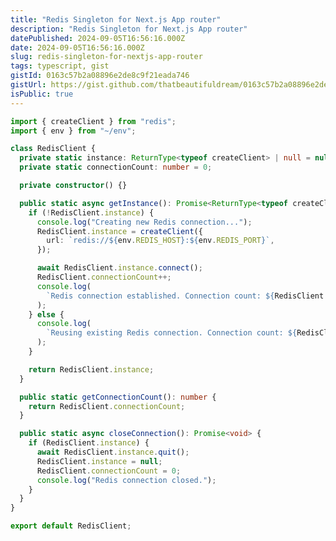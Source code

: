 ```yaml
---
title: "Redis Singleton for Next.js App router"
description: "Redis Singleton for Next.js App router"
datePublished: 2024-09-05T16:56:16.000Z
date: 2024-09-05T16:56:16.000Z
slug: redis-singleton-for-nextjs-app-router
tags: typescript, gist
gistId: 0163c57b2a08896e2de8c9f21eada746
gistUrl: https://gist.github.com/thatbeautifuldream/0163c57b2a08896e2de8c9f21eada746
isPublic: true
---
```


```typescript title="redis.ts"
import { createClient } from "redis";
import { env } from "~/env";

class RedisClient {
  private static instance: ReturnType<typeof createClient> | null = null;
  private static connectionCount: number = 0;

  private constructor() {}

  public static async getInstance(): Promise<ReturnType<typeof createClient>> {
    if (!RedisClient.instance) {
      console.log("Creating new Redis connection...");
      RedisClient.instance = createClient({
        url: `redis://${env.REDIS_HOST}:${env.REDIS_PORT}`,
      });

      await RedisClient.instance.connect();
      RedisClient.connectionCount++;
      console.log(
        `Redis connection established. Connection count: ${RedisClient.connectionCount}`
      );
    } else {
      console.log(
        `Reusing existing Redis connection. Connection count: ${RedisClient.connectionCount}`
      );
    }

    return RedisClient.instance;
  }

  public static getConnectionCount(): number {
    return RedisClient.connectionCount;
  }

  public static async closeConnection(): Promise<void> {
    if (RedisClient.instance) {
      await RedisClient.instance.quit();
      RedisClient.instance = null;
      RedisClient.connectionCount = 0;
      console.log("Redis connection closed.");
    }
  }
}

export default RedisClient;

```

